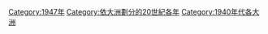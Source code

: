 [[Category:1947年|Category:1947年]]
[[Category:依大洲劃分的20世紀各年|Category:依大洲劃分的20世紀各年]]
[[Category:1940年代各大洲|Category:1940年代各大洲]]